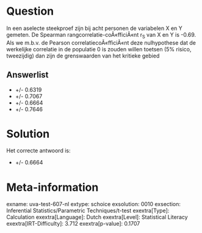 Question
========

In een aselecte steekproef zijn bij acht personen de variabelen X en Y
gemeten. De Spearman rangcorrelatie-coÃ«fficiÃ«nt r~S~ van X en Y is
-0.69. Als we m.b.v. de Pearson correlatiecoÃ«fficiÃ«nt deze
nulhypothese dat de werkelijke correlatie in de populatie 0 is zouden
willen toetsen (5% risico, tweezijdig) dan zijn de grenswaarden van het
kritieke gebied


Answerlist
----------

* +/- 0.6319
* +/- 0.7067
* +/- 0.6664
* +/- 0.7646

Solution
========

Het correcte antwoord is: 

* +/- 0.6664

Meta-information
================
exname: uva-test-607-nl
extype: schoice
exsolution: 0010
exsection: Inferential Statistics/Parametric Techniques/t-test
exextra[Type]: Calculation
exextra[Language]: Dutch
exextra[Level]: Statistical Literacy
exextra[IRT-Difficulty]: 3.712
exextra[p-value]: 0.1707
